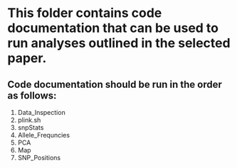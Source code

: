 # This folder contains code documentation that can be used to run analyses outlined in the selected paper.
## Code documentation should be run in the order as follows:
  1. Data_Inspection
  2. plink.sh
  3. snpStats
  4. Allele_Frequncies
  5. PCA
  6. Map
  7. SNP_Positions

  
